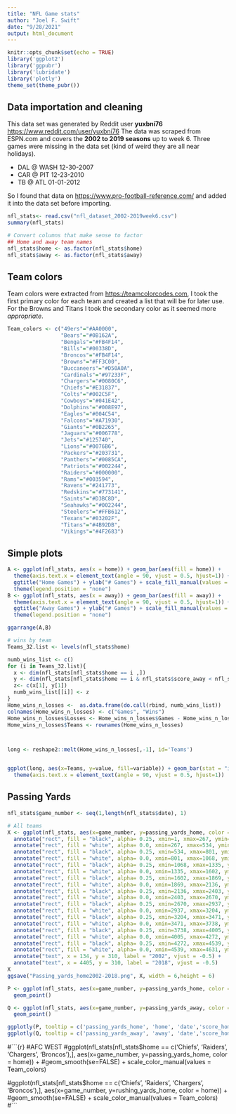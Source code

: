 ```yaml
---
title: "NFL Game stats"
author: "Joel F. Swift"
date: "9/28/2021"
output: html_document
---
```


```r
knitr::opts_chunk$set(echo = TRUE)
library('ggplot2')
library('ggpubr')
library('lubridate')
library('plotly')
theme_set(theme_pubr())
```

## Data importation and cleaning

This data set was generated by Reddit user **yuxbni76** <https://www.reddit.com/user/yuxbni76>
The data was scraped from ESPN.com and covers the **2002 to 2019 seasons** up to week 6. Three
games were missing in the data set (kind of weird they are all near holidays).

* DAL @ WASH 12-30-2007
* CAR @ PIT  12-23-2010
* TB  @ ATL  01-01-2012

So I found that data on <https://www.pro-football-reference.com/> and added it 
into the data set before importing.

```r
nfl_stats<- read.csv("nfl_dataset_2002-2019week6.csv")
summary(nfl_stats)
```


```r
# Convert columns that make sense to factor
## Home and away team names
nfl_stats$home <- as.factor(nfl_stats$home)
nfl_stats$away <- as.factor(nfl_stats$away)
```

## Team colors
Team colors were extracted from <https://teamcolorcodes.com>, I took the first primary color
for each team and created a list that will be for later use. For the Browns and Titans I took the
secondary color as it seemed more *appropriate*.


```r
Team_colors <- c("49ers"="#AA0000",
                 "Bears"="#0B162A",
                 "Bengals"="#FB4F14",
                 "Bills"="#00338D",
                 "Broncos"="#FB4F14",
                 "Browns"="#FF3C00",
                 "Buccaneers"="#D50A0A",
                 "Cardinals"="#97233F",
                 "Chargers"="#0080C6",
                 "Chiefs"="#E31837",
                 "Colts"="#002C5F",
                 "Cowboys"="#041E42",
                 "Dolphins"="#008E97",
                 "Eagles"="#004C54",
                 "Falcons"="#A71930",
                 "Giants"="#0B2265",
                 "Jaguars"="#006778",
                 "Jets"="#125740",
                 "Lions"="#0076B6",
                 "Packers"="#203731",
                 "Panthers"="#0085CA",
                 "Patriots"="#002244",
                 "Raiders"="#000000",
                 "Rams"="#003594",
                 "Ravens"="#241773",
                 "Redskins"="#773141",
                 "Saints"="#D3BC8D",
                 "Seahawks"="#002244",
                 "Steelers"="#FFB612",
                 "Texans"="#03202F",
                 "Titans"="#4B92DB",
                 "Vikings"="#4F2683")
```

## Simple plots

```r
A <- ggplot(nfl_stats, aes(x = home)) + geom_bar(aes(fill = home)) +
  theme(axis.text.x = element_text(angle = 90, vjust = 0.5, hjust=1)) +
  ggtitle("Home Games") + ylab("# Games") + scale_fill_manual(values = Team_colors) +
  theme(legend.position = "none")
B <- ggplot(nfl_stats, aes(x = away)) + geom_bar(aes(fill = away)) +
  theme(axis.text.x = element_text(angle = 90, vjust = 0.5, hjust=1)) +
  ggtitle("Away Games") + ylab("# Games") + scale_fill_manual(values = Team_colors) +
  theme(legend.position = "none")

ggarrange(A,B)
```

```r
# wins by team
Teams_32.list <- levels(nfl_stats$home)

numb_wins_list <- c()
for (i in Teams_32.list){
  x <- dim(nfl_stats[nfl_stats$home == i ,])
  y <- dim(nfl_stats[nfl_stats$home == i & nfl_stats$score_away < nfl_stats$score_home,] )
  z<- c(x[1], y[1])
  numb_wins_list[[i]] <- z
}
Home_wins_n_losses <-  as.data.frame(do.call(rbind, numb_wins_list))
colnames(Home_wins_n_losses) <- c("Games", "Wins")
Home_wins_n_losses$Losses <- Home_wins_n_losses$Games - Home_wins_n_losses$Wins
Home_wins_n_losses$Teams <- rownames(Home_wins_n_losses)



long <- reshape2::melt(Home_wins_n_losses[,-1], id='Teams')


ggplot(long, aes(x=Teams, y=value, fill=variable)) + geom_bar(stat = "identity")+
  theme(axis.text.x = element_text(angle = 90, vjust = 0.5, hjust=1))

```

## Passing Yards
```r
nfl_stats$game_number <- seq(1,length(nfl_stats$date), 1)

# All teams
X <- ggplot(nfl_stats, aes(x=game_number, y=passing_yards_home, color = home, label=score_home, label2=score_away)) + geom_smooth(se=FALSE) + scale_color_manual(values = Team_colors) +
  annotate("rect", fill = "black", alpha= 0.25, xmin=1, xmax=267, ymin=-Inf, ymax=Inf) +
  annotate("rect", fill = "white", alpha= 0.0, xmin=267, xmax=534, ymin=-Inf, ymax=Inf) +
  annotate("rect", fill = "black", alpha= 0.25, xmin=534, xmax=801, ymin=-Inf, ymax=Inf) +
  annotate("rect", fill = "white", alpha= 0.0, xmin=801, xmax=1068, ymin=-Inf, ymax=Inf) +
  annotate("rect", fill = "black", alpha= 0.25, xmin=1068, xmax=1335, ymin=-Inf, ymax=Inf) +
  annotate("rect", fill = "white", alpha= 0.0, xmin=1335, xmax=1602, ymin=-Inf, ymax=Inf) +
  annotate("rect", fill = "black", alpha= 0.25, xmin=1602, xmax=1869, ymin=-Inf, ymax=Inf) +
  annotate("rect", fill = "white", alpha= 0.0, xmin=1869, xmax=2136, ymin=-Inf, ymax=Inf) +
  annotate("rect", fill = "black", alpha= 0.25, xmin=2136, xmax=2403, ymin=-Inf, ymax=Inf) +
  annotate("rect", fill = "white", alpha= 0.0, xmin=2403, xmax=2670, ymin=-Inf, ymax=Inf) +
  annotate("rect", fill = "black", alpha= 0.25, xmin=2670, xmax=2937, ymin=-Inf, ymax=Inf) +
  annotate("rect", fill = "white", alpha= 0.0, xmin=2937, xmax=3204, ymin=-Inf, ymax=Inf) +
  annotate("rect", fill = "black", alpha= 0.25, xmin=3204, xmax=3471, ymin=-Inf, ymax=Inf) +
  annotate("rect", fill = "white", alpha= 0.0, xmin=3471, xmax=3738, ymin=-Inf, ymax=Inf) +
  annotate("rect", fill = "black", alpha= 0.25, xmin=3738, xmax=4005, ymin=-Inf, ymax=Inf) +
  annotate("rect", fill = "white", alpha= 0.0, xmin=4005, xmax=4272, ymin=-Inf, ymax=Inf) +
  annotate("rect", fill = "black", alpha= 0.25, xmin=4272, xmax=4539, ymin=-Inf, ymax=Inf) +
  annotate("rect", fill = "white", alpha= 0.0, xmin=4539, xmax=4631, ymin=-Inf, ymax=Inf) +
  annotate("text", x = 134, y = 310, label = "2002", vjust = -0.5) +
  annotate("text", x = 4405, y = 310, label = "2018", vjust = -0.5) 
X
ggsave("Passing_yards_home2002-2018.png", X, width = 6,height = 6)

P <- ggplot(nfl_stats, aes(x=game_number, y=passing_yards_home, color = home, label=date, label2=score_home, label3=score_away)) + geom_smooth(se=FALSE) + scale_color_manual(values = Team_colors) +
  geom_point()

Q <- ggplot(nfl_stats, aes(x=game_number, y=passing_yards_away, color = away, label=date, label2=score_home, label3=score_away)) + geom_smooth(se=FALSE) + scale_color_manual(values = Team_colors) +
  geom_point()

ggplotly(P, tooltip = c('passing_yards_home', 'home', 'date','score_home','score_away'))
ggplotly(Q, tooltip = c('passing_yards_away', 'away', 'date','score_home','score_away'))


```


#```{r}
#AFC WEST
#ggplot(nfl_stats[nfl_stats$home == c('Chiefs', 'Raiders', 'Chargers', 'Broncos'),], aes(x=game_number, y=passing_yards_home, color = home)) + #geom_smooth(se=FALSE) + scale_color_manual(values = Team_colors)

#ggplot(nfl_stats[nfl_stats$home == c('Chiefs', 'Raiders', 'Chargers', 'Broncos'),], aes(x=game_number, y=rushing_yards_home, color = home)) + #geom_smooth(se=FALSE) + scale_color_manual(values = Team_colors)
#```